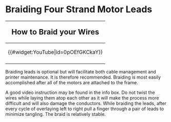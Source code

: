 = Braiding Four Strand Motor Leads =

{|style="border:1px solid #ffa508; background-color: #D0D0FF; margin-left:.1em; margin-top:2px; -moz-border-radius:15px;" align="left" width="240px"
!<big><big>How to Braid your Wires</big>
|-
|{{#widget:YouTube|id=0pOEfGKCkaY}} 
|-

|}
Braiding leads is optional but will facilitate both cable management and printer maintenance. It is therefore recommended. Braiding is most easily accomplished after all of the motors are attached to the frame.

A good video instruction may be found in the info box. Do not twist the wires while laying them atop each other as it will make the process more difficult and will also damage the conductors. While braiding the leads, after every cycle of overlaying left to right pull a finger through a pair of leads to minimize tangling. The braid is relatively stable.